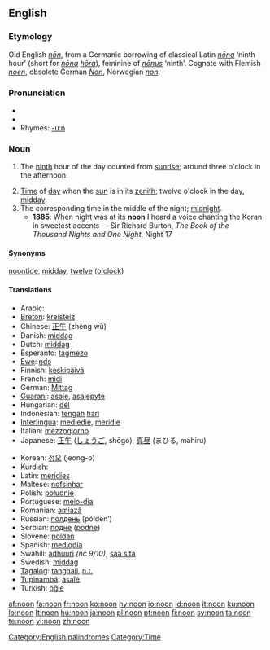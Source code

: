 ==English==
{{wikipedia}}

===Etymology===
Old English ''[[non#Old English|nōn]]'', from a Germanic borrowing of classical Latin ''[[nona|nōna]]'' ‘ninth hour’ (short for ''[[nona|nōna]] [[hora#Latin|hōra]]''), feminine of ''[[nonus|nōnus]]'' ‘ninth’.  Cognate with Flemish ''[[noen]]'', obsolete German ''[[Non]]'', Norwegian ''[[non#Norwegian|non]]''.

===Pronunciation===
* {{IPA|/nuːn/}}
* {{audio|en-us-noon.ogg|Audio (US)}}
* Rhymes: [[Rhymes:English:-uːn|-uːn]]

===Noun===
{{en-noun}}

# {{obsolete}} The [[ninth]] hour of the day counted from [[sunrise]]; around three o'clock in the afternoon.
# [[time|Time]] of [[day]] when the [[sun]] is in its [[zenith]]; twelve o'clock in the day, [[midday]].
# The corresponding time in the middle of the night; [[midnight]].
#* '''1885''': When night was at its '''noon''' I heard a voice chanting the Koran in sweetest accents — Sir Richard Burton, ''The Book of the Thousand Nights and One Night'', Night 17

====Synonyms====
[[noontide]], [[midday]], [[twelve]] ([[o'clock]])

====Translations====
{{trans-top|midday}}
* Arabic: {{Arab|[[ظهر]]}} {{IPAchar|(ʐóher)}} {{m}}
* [[Breton]]: [[kreisteiz]] {{m}}
* Chinese: [[正午]] (zhèng wǔ)
* Danish: [[middag]]
* Dutch: [[middag]] {{m}}
* Esperanto: [[tagmezo]]
* [[Ewe]]: [[ŋdɔ]]
* Finnish: [[keskipäivä]]
* French: [[midi]] {{m}}
* German: [[Mittag]] {{m}}
* [[Guaraní]]: [[asaje]], [[asajepyte]]
* Hungarian: [[dél]]
* Indonesian: [[tengah]] [[hari]]
* [[Interlingua]]: [[mediedie]], [[meridie]]
* Italian: [[mezzogiorno]] {{m}}
* Japanese: [[正午]] ([[しょうご]], shōgo), [[真昼]] (まひる, mahiru)
{{trans-mid}}
* Korean: [[정오]] (jeong-o)
* Kurdish: {{KUchar|[[نیوه‌ڕۆ]]}}
* Latin: [[meridies]] {{m}}
* Maltese: [[nofsinhar]] {{m}}
* Polish: [[południe]] {{n}}
* Portuguese: [[meio-dia]] {{m}}
* Romanian: [[amiază]] {{f}}
* Russian: [[полдень]] (pólden’) {{m}}
* Serbian: [[подне]] ([[podne]]) {{n}}
* Slovene: [[poldan]] {{m}}
* Spanish: [[mediodía]] {{m}}
* Swahili: [[adhuuri]] ''(nc 9/10)'', [[saa sita]]
* Swedish: [[middag]] {{c}}
* [[Tagalog]]: [[tanghali]], [[n.t.]]
* [[Tupinambá]]: [[asaîé]]
* Turkish: [[öğle]]
{{trans-bottom}}

[[Category:English palindromes]]
[[Category:Time]]

[[af:noon]]
[[fa:noon]]
[[fr:noon]]
[[ko:noon]]
[[hy:noon]]
[[io:noon]]
[[id:noon]]
[[it:noon]]
[[ku:noon]]
[[lo:noon]]
[[lt:noon]]
[[hu:noon]]
[[ja:noon]]
[[pl:noon]]
[[pt:noon]]
[[fi:noon]]
[[sv:noon]]
[[ta:noon]]
[[te:noon]]
[[vi:noon]]
[[zh:noon]]